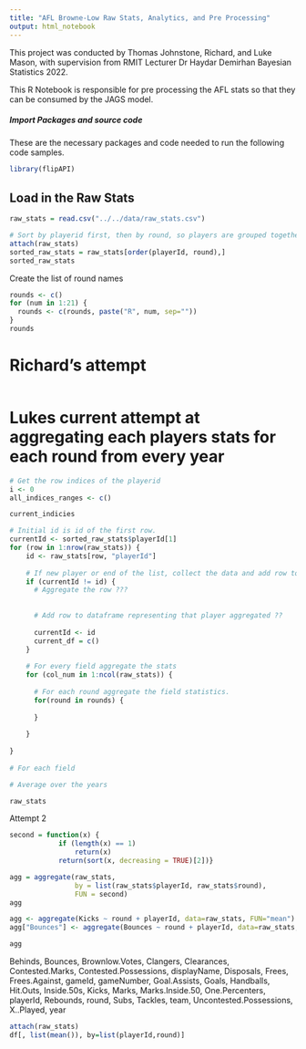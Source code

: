 ---
title: "AFL Browne-Low Raw Stats, Analytics, and Pre Processing"
output: html_notebook
---
This project was conducted by Thomas Johnstone, Richard, and Luke Mason, with supervision from RMIT Lecturer Dr Haydar Demirhan Bayesian Statistics 2022.


This R Notebook is responsible for pre processing the AFL stats so that they can be consumed by the JAGS model.




##### Import Packages and source code
These are the necessary packages and code needed to run the following code samples.
```{r}
library(flipAPI)
```


## Load in the Raw Stats
```{r}
raw_stats = read.csv("../../data/raw_stats.csv")
```




```{r}
# Sort by playerid first, then by round, so players are grouped together first, then their rounds they played over the years they played for that round.
attach(raw_stats)
sorted_raw_stats = raw_stats[order(playerId, round),]
sorted_raw_stats
```
Create the list of round names
```{r}
rounds <- c()
for (num in 1:21) {
  rounds <- c(rounds, paste("R", num, sep=""))
}
rounds
```

# Richard's attempt
```{r}
```

# Lukes current attempt at aggregating each players stats for each round from every year
```{r}
# Get the row indices of the playerid
i <- 0
all_indices_ranges <- c()

current_indicies

# Initial id is id of the first row.
currentId <- sorted_raw_stats$playerId[1]
for (row in 1:nrow(raw_stats)) {
    id <- raw_stats[row, "playerId"]
    
    # If new player or end of the list, collect the data and add row to new table (dataframe).
    if (currentId != id) {
      # Aggregate the row ???
      
      
      # Add row to dataframe representing that player aggregated ??
      
      currentId <- id
      current_df = c()
    }
    
    # For every field aggregate the stats
    for (col_num in 1:ncol(raw_stats)) {
      
      # For each round aggregate the field statistics.
      for(round in rounds) {
        
      }
      
    }
    
}
 
# For each field

# Average over the years

raw_stats
```

Attempt 2
```{r}
second = function(x) {
            if (length(x) == 1)
                return(x)
            return(sort(x, decreasing = TRUE)[2])}

agg = aggregate(raw_stats,
                by = list(raw_stats$playerId, raw_stats$round),
                FUN = second)
agg

agg <- aggregate(Kicks ~ round + playerId, data=raw_stats, FUN="mean")
agg["Bounces"] <- aggregate(Bounces ~ round + playerId, data=raw_stats, FUN="mean")[3]

agg
```
Behinds, Bounces, Brownlow.Votes, Clangers, Clearances, Contested.Marks, Contested.Possessions,
    displayName, Disposals, Frees, Frees.Against, gameId, gameNumber, Goal.Assists, Goals, Handballs,
    Hit.Outs, Inside.50s, Kicks, Marks, Marks.Inside.50, One.Percenters, playerId, Rebounds, round, Subs,
    Tackles, team, Uncontested.Possessions, X..Played, year
    
```{r}
attach(raw_stats)
df[, list(mean()), by=list(playerId,round)] 
```












